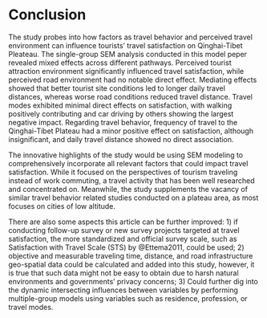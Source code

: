 # Conclusion {-}

The study probes into how factors as travel behavior and perceived travel environment can influence tourists' travel satisfaction on Qinghai-Tibet Pleateau. The single-group SEM analysis conducted in this model peper revealed mixed effects across different pathways. Perceived tourist attraction environment significantly influenced travel satisfaction, while perceived road environment had no notable direct effect. Mediating effects showed that better tourist site conditions led to longer daily travel distances, whereas worse road conditions reduced travel distance. Travel modes exhibited minimal direct effects on satisfaction, with walking positively contributing and car driving by others showing the largest negative impact. Regarding travel behavior, frequency of travel to the Qinghai-Tibet Plateau had a minor positive effect on satisfaction, although insignificant, and daily travel distance showed no direct association.

The innovative highlights of the study would be using SEM modeling to comprehensively incorporate all relevant factors that could impact travel satisfaction. While it focused on the perspectives of tourism traveling instead of work commuting, a travel activity that has been well researched and concentrated on. Meanwhile, the study supplements the vacancy of similar travel behavior related studies conducted on a plateau area, as most focuses on cities of low altitude.

There are also some aspects this article can be further improved: 1) if conducting follow-up survey or new survey projects targeted at travel satisfaction, the more standardized and official survey scale, such as Satisfaction with Travel Scale (STS) by @Ettema2011, could be used; 2) objective and measurable traveling time, distance, and road infrastructure geo-spatial data could be calculated and added into this study, however, it is true that such data might not be easy to obtain due to harsh natural environments and governments' privacy concerns; 3) Could further dig into the dynamic intersecting influences between variables by performing multiple-group models using variables such as residence, profession, or travel modes.




